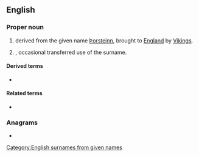 ==English==
{{wp}}

===Proper noun===
{{en-proper noun}}

# {{surname|en|nodot=1}} derived from the {{der|en|non|-}} given name [[Þorsteinn]], brought to [[England]] by [[Viking]]s.
# {{given name|en|male|from=Germanic languages}}, occasional transferred use of the surname.

====Derived terms====
* {{l|en|Thurston County}}

====Related terms====
* {{l|en|Dustin}}

===Anagrams===
* {{anagrams|en|a=hnorsttu|Thruston}}

[[Category:English surnames from given names]]